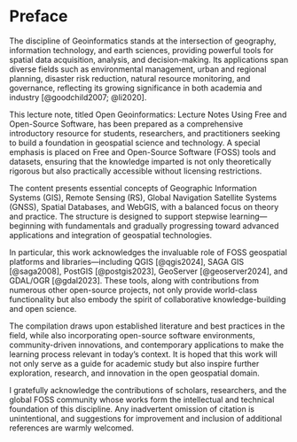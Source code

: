# Preface {.unnumbered}

The discipline of Geoinformatics stands at the intersection of geography, information technology, and earth sciences, providing powerful tools for spatial data acquisition, 
analysis, and decision-making. Its applications span diverse fields such as environmental management, urban and regional planning, disaster risk reduction, natural resource 
monitoring, and governance, reflecting its growing significance in both academia and industry [@goodchild2007; @li2020].

This lecture note, titled Open Geoinformatics: Lecture Notes Using Free and Open-Source Software, has been prepared as a comprehensive introductory resource for students, 
researchers, and practitioners seeking to build a foundation in geospatial science and technology. A special emphasis is placed on Free and Open-Source Software (FOSS) tools 
and datasets, ensuring that the knowledge imparted is not only theoretically rigorous but also practically accessible without licensing restrictions.

The content presents essential concepts of Geographic Information Systems (GIS), Remote Sensing (RS), Global Navigation Satellite Systems (GNSS), Spatial Databases, 
and WebGIS, with a balanced focus on theory and practice. The structure is designed to support stepwise learning—beginning with fundamentals and gradually progressing 
toward advanced applications and integration of geospatial technologies.

In particular, this work acknowledges the invaluable role of FOSS geospatial platforms and libraries—including QGIS [@qgis2024], SAGA GIS [@saga2008], PostGIS [@postgis2023], 
GeoServer [@geoserver2024], and GDAL/OGR [@gdal2023]. These tools, along with contributions from numerous other open-source projects, not only provide world-class functionality 
but also embody the spirit of collaborative knowledge-building and open science.

The compilation draws upon established literature and best practices in the field, while also incorporating open-source software environments, community-driven innovations, 
and contemporary applications to make the learning process relevant in today’s context. It is hoped that this work will not only serve as a guide for academic study but also 
inspire further exploration, research, and innovation in the open geospatial domain.

I gratefully acknowledge the contributions of scholars, researchers, and the global FOSS community whose works form the intellectual and technical foundation of this discipline. 
Any inadvertent omission of citation is unintentional, and suggestions for improvement and inclusion of additional references are warmly welcomed.

